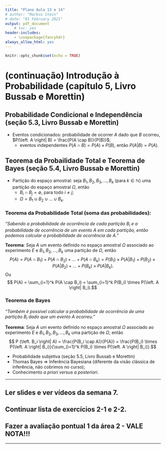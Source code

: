 ```yaml
---
title: "Plano Aula 13 e 14"
# author: "Markus Stein"
# date: "01 February 2021"
output: pdf_document
    # toc: yes
header-includes:
    - \usepackage{fancyhdr}
always_allow_html: yes
---
```

\addtolength{\headheight}{1.0cm}
\pagestyle{fancyplain} 
\lhead{\includegraphics[height=1.5cm]{logoIME.png}}
\rhead{\includegraphics[height=1.5cm]{image_geral1.jpg}}
\chead{UNIVERSIDADE FEDERAL DO RIO GRANDE DO SUL \\
INSTITUTO DE MATEMÁTICA E ESTATÍSTICA \\
DEPARTAMENTO DE ESTATÍSTICA \\
\vspace{0.3cm}
MAT02214 - Estatística Geral 1 - 2024/1
}
\renewcommand{\headrulewidth}{0pt} 


```r
knitr::opts_chunk$set(echo = TRUE)
```

# (continuação) Introdução à Probabilidade (capítulo 5, Livro Bussab e Morettin)
<!-- * Estatística Descritiva $\Rightarrow$ **Teoria da Probabilidade** $\Rightarrow$ Inferência Estatística. -->
<!-- * Modelos Determinísticos *versus* Modelos Probabilíticos   -->

<!-- **Exemplo 1**: Qual a distância percorrida de um objeto sabendo sua velocidade e o tempo de deslocamento?   -->
<!-- **Exemplo 2**: Como calcular a quantidade de chuva que cairá em uma certa região num determinado período?   -->
<!-- **Exemplo 3**: Qual a face que ficará para cima após o lançamento de um dado *honesto*?          -->


<!-- ## Experimento aleatório ($E$) -->
<!-- * Modelo Probabilístico, definir: -->
<!--     + os possíveis resultados de exeprimento; -->
<!--     + todas as combinações de possíveis resultados; -->
<!--     + como atribuir probabilidades aos resultados e combinações.  -->

<!-- **(... cont.) Exemplo 3**: $E$: observar a face que ficará para cima após o lançamento de um dado.        -->

<!-- ### Espaço Amostral ($S$ ou $\Omega$) -->
<!-- Conjunto de possíveis resultados do experimento.   -->

<!-- * Eventos ($A$, $B$, ...) -->
<!--     + Ponto Amostral ($\omega$) -->

<!-- **(... cont.) Exemplo 3**: $\Omega = \left\{ 1, 2, 3, 4, 5, 6 \right\}$. Exemplo de evento, $A$: observar face par. Então $A = \left\{ 2, 4, 6 \right\}$  -->

<!-- ### Álgebra de Eventos ($\cup$, $\cap$, $A^c$ ou $\overline A$, ...) (slides 1-6, página 13) -->
<!-- * Operações entre conjuntos (RELEMBRAR!!!): `eventos = conjuntos`; -->
<!--     + Contagens: permutação, arranjo e combinatória; -->
<!-- * Eventos especiais: $\emptyset$; $\Omega \in \Omega$, ... ; -->
<!-- * Eventos mutuamente exclusivos (excludentes): $A \cap B = \emptyset$.  -->

<!-- ### (Medida de) Probabilidade (slides 1-6, página 23) -->
<!-- * Definições/conceitos de Probabilidade: clássico (*a priori*), frequentista (*a posteriori*) e subjetiva.   -->

<!-- **Axiomas de Kolmogorov**: seja $A$ um evento definido no espaço amostral $\Omega$ associado ao experimento $E$, então a medida (número real) $P(A)$ é denominada a probabilidade de ocorrência do evento $A$ se   -->

<!-- 1. $0 \leq P(A) \leq 1$,  -->
<!-- 2. $P(\Omega)=1$, -->
<!-- 3. Se $A \cap B = \emptyset$, então $P(A \cup B) = P(A) + P(B)$. -->

<!-- * Teoremas/Propriedades  (seção 5.2, Livro Bussab e Morettin) -->

## Probabilidade Condicional e Independência (seção 5.3, Livro Bussab e Morettin)
* Eventos condicionados: probabilidade de ocorrer $A$ dado que $B$ ocorreu, $P(\left. A \right| B) = \frac{P(A \cap B)}{P(B)}$;
    + eventos independentes $P(A \cap B) = P(A) \times P(B)$, então $P(\left. A \right| B) = P(A)$.

## Teorema da Probailidade Total e Teorema de Bayes (seção 5.4, Livro Bussab e Morettin)
* Partição do espaço amostral: seja $B_1, B_2, B_3, \ldots, B_k$ (para $k \in \mathbb{N}$) uma partição do espaço amostral $\Omega$, então
    + $B_i \cap B_j = \emptyset$, para todo $i \neq j$;
    + $\Omega = B_1 \cup B_2 \cup \ldots \cup B_k$.

### Teorema da Probabilidade Total (soma das probabilidades):
*"Sabendo a probabilidade de ocorrência de cada partição $B_i$ e a probabilidade de ocorrência de um evento $A$ em cada partição, então podemos calcular a probabilidade de ocorrência de $A$."*

**Teorema**: Seja $A$ um evento definido no espaço amostral $\Omega$ associado ao experimento $E$ e $B_1, B_2, \ldots, B_k$ uma partição de $\Omega$, então
$$ P(A) = P(A \cap B_1) + P(A \cap B_2) + \ldots + P(A \cap B_k) = P(B_1) \times P(\left. A \right| B_1) + P(B_2) \times P(\left. A \right| B_2) + \ldots + P(B_k) \times P(\left. A \right| B_k).$$
Ou
$$ P(A) = \sum_{i=1}^k P(A \cap B_i) = \sum_{i=1}^k P(B_i) \times P(\left. A \right| B_i).$$

### Teorema de Bayes
*"Também é possível calcular a probabilidade de ocorrência de uma partição $B_i$ dado que um evento $A$ ocorreu."*

**Teorema**: Seja $A$ um evento definido no espaço amostral $\Omega$ associado ao experimento $E$ e $B_1, B_2, B_3, \ldots, B_k$ uma partição de $\Omega$, então
$$ P (\left. B_i \right| A) = \frac{P(B_i \cap A)}{P(A)} = \frac{P(B_i) \times P(\left. A \right| B_i)}{\sum_{i=1}^k P(B_i) \times P(\left. A \right| B_i)}.$$

* Probabilidade subjetiva (seção 5.5, Livro Bussab e Morettin)
* Thomas Bayes $\Rightarrow$ Inferência Bayesiana (diferente da visão clássica de inferência, não cobrimos no curso);
* Conhecimento *a priori* *versus* *a posteriori*.

\vspace{2.0cm}

***
## Ler slides e ver vídeos da semana 7.
## Continuar lista de exercícios 2-1 e 2-2.
## Fazer a avaliação pontual 1 da área 2 - VALE NOTA!!!
***

<!-- \vspace{0.5cm} -->

<!-- O que importa na prática?! -->

<!-- * Usar software para construir estatísticas descritiva: -->

<!--     + Usando planilhas eletrônicas, `Google Sheets`, ou `Microsoft Excel`, ... -->

<!--     + Usando `R` e `RStudio` -->

<!-- Como baixar e iniciar o `R`? Arquivo em [MAT02219EAD/R-exams/TutorialR.html](https://htmlpreview.github.io/?https://github.com/markus-stein/MAT02219EAD/blob/master/R-exams/TutorialR.html) -->

<!-- * Interpretar adequadamente os resultados! -->

